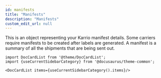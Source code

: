 ```yaml
---
id: manifests
title: "Manifests"
description: "Manifests"
custom_edit_url: null
---
```




This is an object representing your Karrio manifest details.
                Some carriers require manifests to be created after labels are generated.
                A manifest is a summary of all the shipments that are being sent out.
                



```mdx-code-block
import DocCardList from '@theme/DocCardList';
import {useCurrentSidebarCategory} from '@docusaurus/theme-common';

<DocCardList items={useCurrentSidebarCategory().items}/>
```
      